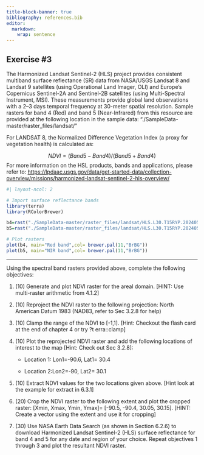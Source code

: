 ```yaml
---
title-block-banner: true
bibliography: references.bib
editor: 
  markdown: 
    wrap: sentence
---
```


## Exercise #3

The Harmonized Landsat Sentinel-2 (HLS) project provides consistent multiband surface reflectance (SR) data from NASA/USGS Landsat 8 and Landsat 9 satellites (using Operational Land Imager, OLI) and Europe’s Copernicus Sentinel-2A and Sentinel-2B satellites (using Multi-Spectral Instrument, MSI).
These measurements provide global land observations with a 2–3 days temporal frequency at 30-meter spatial resolution.
Sample rasters for band 4 (Red) and band 5 (Near-Infrared) from this resource are provided at the following location in the sample data: "./SampleData-master/raster_files/landsat/"

For LANDSAT 8, the Normalized Difference Vegetation Index (a proxy for vegetation health) is calculated as:

$$
 NDVI=(Band 5- Band 4)/(Band 5+ Band 4)
$$ For more information on the HSL products, bands and applications, please refer to: <https://lpdaac.usgs.gov/data/get-started-data/collection-overview/missions/harmonized-landsat-sentinel-2-hls-overview/>

```r
#| layout-ncol: 2

# Import surface reflectance bands
library(terra)
library(RColorBrewer)

b4=rast("./SampleData-master/raster_files/landsat/HLS.L30.T15RYP.2024055T163211.v2.0.B04.tif")
b5=rast("./SampleData-master/raster_files/landsat/HLS.L30.T15RYP.2024055T163211.v2.0.B05.tif")

# Plot rasters
plot(b4, main="Red band",col= brewer.pal(11,"BrBG"))
plot(b5, main="NIR band",col= brewer.pal(11,"BrBG"))
```

------------------------------------------------------------------------

Using the spectral band rasters provided above, complete the following objectives:

1.  \(10\) Generate and plot NDVI raster for the areal domain.
    \[HINT: Use multi-raster arithmetic from 4.1.2\]

2.  \(10\) Reproject the NDVI raster to the following projection: North American Datum 1983 (NAD83, refer to Sec 3.2.8 for help)

3.  \(10\) Clamp the range of the NDVI to \[-1,1\].
    \[Hint: Checkout the flash card at the end of chapter 4 or try ?t
    erra::clamp\]

4.  \(10\) Plot the reprojected NDVI raster and add the following locations of interest to the map \[Hint: Check out Sec 3.2.8\]:

    -   Location 1: Lon1=-90.6, Lat1= 30.4

    -   Location 2:Lon2=-90, Lat2= 30.1

5.  \(10\) Extract NDVI values for the two locations given above.
    \[Hint look at the example for extract in 6.3.1\]

6.  \(20\) Crop the NDVI raster to the following extent and plot the cropped raster: \[Xmin, Xmax, Ymin, Ymax\]= \[-90.5, -90.4, 30.05, 30.15\].
    \[HINT: Create a vector using the extent and use it for cropping\]

7.  \(30\) Use NASA Earth Data Search (as shown in Section 6.2.6) to download Harmonized Landsat Sentinel-2 (HLS) surface reflectance for band 4 and 5 for any date and region of your choice.
    Repeat objectives 1 through 3 and plot the resultant NDVI raster.
